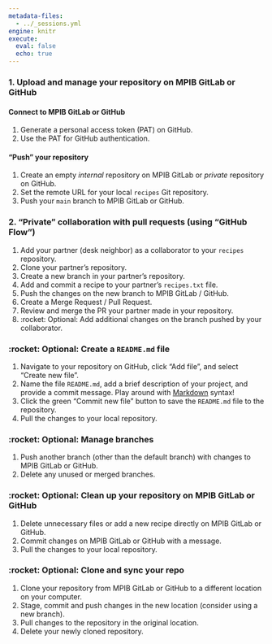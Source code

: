 ```yaml
---
metadata-files:
  - ../_sessions.yml
engine: knitr
execute:
  eval: false
  echo: true
---
```


### 1. Upload and manage your repository on MPIB GitLab or GitHub

#### Connect to MPIB GitLab or GitHub

1. Generate a personal access token (PAT) on GitHub.
1. Use the PAT for GitHub authentication.

#### "Push" your repository

1. Create an empty *internal* repository on MPIB GitLab or *private* repository on GitHub.
1. Set the remote URL for your local `recipes` Git repository.
1. Push your `main` branch to MPIB GitLab or GitHub.

### 2. "Private" collaboration with pull requests (using "GitHub Flow")

1. Add your partner (desk neighbor) as a collaborator to your `recipes` repository.
1. Clone your partner's repository.
1. Create a new branch in your partner's repository.
1. Add and commit a recipe to your partner's `recipes.txt` file.
1. Push the changes on the new branch to MPIB GitLab / GitHub.
1. Create a Merge Request / Pull Request.
1. Review and merge the PR your partner made in your repository.
1. :rocket: Optional: Add additional changes on the branch pushed by your collaborator.

### :rocket: Optional: Create a `README.md` file

1. Navigate to your repository on GitHub, click "Add file", and select "Create new file".
1. Name the file `README.md`, add a brief description of your project, and provide a commit message.
Play around with [Markdown](https://www.markdownguide.org/) syntax!
1. Click the green "Commit new file" button to save the `README.md` file to the repository.
1. Pull the changes to your local repository.

### :rocket: Optional: Manage branches

1. Push another branch (other than the default branch) with changes to MPIB GitLab or GitHub.
2. Delete any unused or merged branches.

### :rocket: Optional: Clean up your repository on MPIB GitLab or GitHub

1. Delete unnecessary files or add a new recipe directly on MPIB GitLab or GitHub.
2. Commit changes on MPIB GitLab or GitHub with a message.
3. Pull the changes to your local repository.

### :rocket: Optional: Clone and sync your repo

1. Clone your repository from MPIB GitLab or GitHub to a different location on your computer.
2. Stage, commit and push changes in the new location (consider using a new branch).
3. Pull changes to the repository in the original location.
4. Delete your newly cloned repository.
